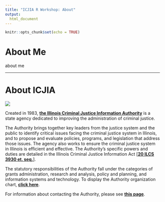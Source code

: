```yaml
---
title: "ICJIA R Workshop: About"
output:
  html_document
---
```

<!-- fontawesome CDN -->
<link href="https://maxcdn.bootstrapcdn.com/font-awesome/4.7.0/css/font-awesome.min.css" rel="stylesheet">

<style>
body {
  padding-bottom: 100px;
}
</style>
```r
knitr::opts_chunk$set(echo = TRUE)
```

# About Me

about me

***

# About ICJIA
![](http://www.icjia.state.il.us/_themes/icjia/img/logo-icjia-small-blue-3.png)  

Created in 1983, [**the Illinois Criminal Justice Information Authority**](http://www.icjia.state.il.us) is a state agency dedicated to improving the administration of criminal justice.

The Authority brings together key leaders from the justice system and the public to identify critical issues facing the criminal justice system in Illinois, and to propose and evaluate policies, programs, and legislation that address those issues. The agency also works to ensure the criminal justice system in Illinois is efficient and effective. The Authority's specific powers and duties are detailed in the Illinois Criminal Justice Information Act [[**20 ILCS 3930 et. seq.**](http://www.ilga.gov/legislation/ilcs/ilcs3.asp?ActID=397&ChapterID=5)].

The statutory responsibilities of the Authority fall under the categories of grants administration, research and analysis, policy and planning, and information systems and technology. To display the Authority organization chart, [**click here**](http://www.icjia.state.il.us/assets/img/orgchart15.png).

For information about contacting the Authority, please see [**this page**](http://www.icjia.state.il.us/about/contact).